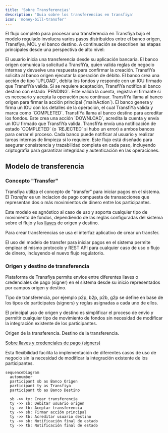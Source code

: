 ```yaml
---
title: 'Sobre Transferencias'
description: 'Guia sobre los transferencias en transfiya'
icon: 'money-bill-transfer'
---
```


El flujo completo para procesar una transferencia en Transfiya bajo el modelo regulado involucra varios pasos distribuidos entre el banco origen, Transfiya, MOL y el banco destino. A continuación se describen las etapas principales desde una perspectiva de alto nivel:

<Steps>

<Step title="Creación de la transferencia">
El usuario inicia una transferencia desde su aplicación bancaria. El banco origen comunica la solicitud a TransfiYa, quien valida reglas de negocio internas y devuelve una respuesta para confirmar la creación.
</Step>

<Step title="Débito del usuario origen">
TransfiYa solicita al banco origen ejecutar la operación de débito. El banco crea una acción de tipo `UPLOAD`, debita los fondos y responde con un IOU firmado que TransfiYa valida.
</Step>

<Step title="Aceptación de la transferencia">
Si se requiere aceptación, TransfiYa notifica al banco destino con estado `PENDING`. Este valida la cuenta, registra el firmante si es necesario y acepta la operación para continuar.
</Step>

<Step title="Firma y autorización de la acción principal">
TransfiYa llama al banco origen para firmar la acción principal (`mainAction`). El banco genera y firma un IOU con los detalles de la operación, el cual TransfiYa valida y marca como `COMPLETED`.
</Step>

<Step title="Crédito al usuario destino">
TransfiYa llama al banco destino para acreditar los fondos. Este crea una acción `DOWNLOAD`, acredita la cuenta y envía un IOU firmado que TransfiYa valida.
</Step>

<Step title="Notificación de estado final">
TransfiYa envía una notificación de estado `COMPLETED` (o `REJECTED` si hubo un error) a ambos bancos para cerrar el proceso. Cada banco puede notificar al usuario y realizar tareas internas de limpieza si lo requiere.
</Step>

</Steps>



<Info>
Este flujo está diseñado para asegurar consistencia y trazabilidad completa en cada paso, incluyendo criptografía para garantizar integridad y autenticación en las operaciones.
</Info>


## Modelo de transferencia

### Concepto "Transfer"

Transfiya utiliza el concepto de "transfer" para iniciar pagos en el sistema.
El *Transfer* es un inciacion de pago compuesta de transacciones que representan dos o más movimientos de dinero entre los participantes.

Este modelo es agnóstico al caso de uso y soporta cualquier tipo de movimiento de fondos, dependiendo de las reglas configuradas del sistema sobre el flujo y las [llaves](../about/about-signers) de origen y destino.

Para crear transferencias se usa el interfaz aplicativo de crear un transfer.


<Note>
El uso del modelo de transfer para iniciar pagos en el sistema permite emplear el mismo protocolo y REST API para cualquier caso de uso o flujo de dinero, incluyendo el nuevo flujo regulatorio.
</Note>

### Origen y destino de transferencia

Plataforma de Transfiya permite envios entre diferentes llaves o credenciales de pago (signer) en el sistema desde su inicio representados por campos origen y destino.

Tipo de transferencia, por ejemplo p2p, b2p, p2b, g2p  se define en base de los tipos de participates (signers) y reglas asignadas a cada uno de ellos.

El principal uso de origen y destino es simplificar el proceso de envío y permitir cualquier tipo de movimiento de fondos sin necesidad de modificar la integración existente de los participantes.

<ResponseField name="source" type="string">
    Origen de la transferencia.
</ResponseField>

<ResponseField name="destination" type="string">
    Destino de la transferencia.
</ResponseField>

[Sobre llaves y credenciales de pago (signers)](../about/about-signers)

<Note>
Esta flexibilidad facilita la implementación de diferentes casos de uso de negocio sin la necesidad de modificar la integración existente de los participantes.
</Note>

```mermaid
sequenceDiagram
  autonumber
  participant sb as Banco Origen
  participant ty as Transfiya
  participant tb as Banco Destino

  sb ->> ty: Crear transferencia
  ty ->> sb: Debitar usuario origen
  ty ->> tb: Aceptar transferencia
  ty ->> sb: Firmar acción principal
  ty ->> tb: Acreditar usuario destino
  ty ->> sb: Notificación final de estado
  ty ->> tb: Notificación final de estado
```

